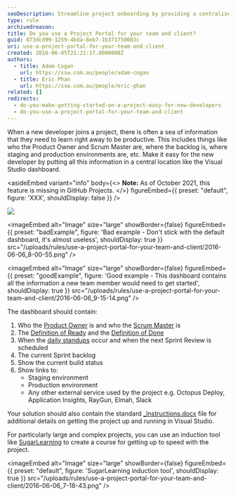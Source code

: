 ```yaml
---
seoDescription: Streamline project onboarding by providing a centralized portal for your team and clients, featuring essential information, tools, and links to ensure new developers get started quickly.
type: rule
archivedreason:
title: Do you use a Project Portal for your team and client?
guid: 073dcd99-1259-4bda-8eb7-1b371750083c
uri: use-a-project-portal-for-your-team-and-client
created: 2016-06-05T21:21:17.0000000Z
authors:
  - title: Adam Cogan
    url: https://ssw.com.au/people/adam-cogan
  - title: Eric Phan
    url: https://ssw.com.au/people/eric-phan
related: []
redirects:
  - do-you-make-getting-started-on-a-project-easy-for-new-developers
  - do-you-use-a-project-portal-for-your-team-and-client
---
```


When a new developer joins a project, there is often a sea of information that they need to learn right away to be productive. This includes things like who the Product Owner and Scrum Master are, where the backlog is, where staging and production environments are, etc.
Make it easy for the new developer by putting all this information in a central location like the Visual Studio dashboard.

<asideEmbed
  variant="info"
  body={<>
    **Note:** As of October 2021, this feature is missing in GitHub Projects.
  </>}
  figureEmbed={{
    preset: "default",
    figure: 'XXX',
    shouldDisplay: false
  }}
/>

![](plaindashboard.png)

<imageEmbed
  alt="Image"
  size="large"
  showBorder={false}
  figureEmbed={{
    preset: "badExample",
    figure: 'Bad example - Don\'t stick with the default dashboard, it\'s almost useless',
    shouldDisplay: true
  }}
  src="/uploads/rules/use-a-project-portal-for-your-team-and-client/2016-06-06_8-00-55.png"
/>

<imageEmbed
  alt="Image"
  size="large"
  showBorder={false}
  figureEmbed={{
    preset: "goodExample",
    figure: 'Good example - This dashboard contains all the information a new team member would need to get started',
    shouldDisplay: true
  }}
  src="/uploads/rules/use-a-project-portal-for-your-team-and-client/2016-06-06_9-15-14.png"
/>

The dashboard should contain:

1. Who the [Product Owner](/do-you-know-the-how-to-be-a-good-product-owner) is and who the [Scrum Master](/the-team-do-you-help-your-scrum-master-not-scrummaster-protect-and-serve-the-team) is
2. The [Definition of Ready](/have-a-definition-of-ready) and the [Definition of Done](/definition-of-done)
3. When the [daily standups](/methodology-do-you-do-daily-scrums-aka-stand-up-meetings) occur and when the next Sprint Review is scheduled
4. The current Sprint backlog
5. Show the current build status
6. Show links to:
   - Staging environment
   - Production environment
   - Any other external service used by the project e.g. Octopus Deploy, Application Insights, RayGun, Elmah, Slack

Your solution should also contain the standard [\_Instructions.docx](/do-you-make-instructions-at-the-beginning-of-a-project-and-improve-them-gradually) file for additional details on getting the project up and running in Visual Studio.

For particularly large and complex projects, you can use an induction tool like [SugarLearning](https://www.sugarlearning.com/) to create a course for getting up to speed with the project.


<imageEmbed
  alt="Image"
  size="large"
  showBorder={false}
  figureEmbed={{
    preset: "default",
    figure: 'SugarLearning induction tool',
    shouldDisplay: true
  }}
  src="/uploads/rules/use-a-project-portal-for-your-team-and-client/2016-06-06_7-18-43.png"
/>